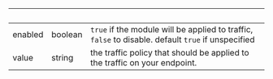 
| &nbsp;  | &nbsp;  | &nbsp;                                                                                             |
| ------- | ------- | -------------------------------------------------------------------------------------------------- |
| enabled | boolean | `true` if the module will be applied to traffic, `false` to disable. default `true` if unspecified |
| value   | string  | the traffic policy that should be applied to the traffic on your endpoint.                         |
